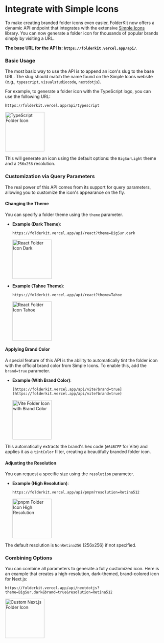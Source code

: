 
# Integrate with Simple Icons

To make creating branded folder icons even easier, FolderKit now offers a dynamic API endpoint that integrates with the extensive [Simple Icons](https://simpleicons.org/) library. You can now generate a folder icon for thousands of popular brands simply by visiting a URL.

**The base URL for the API is: `https://folderkit.vercel.app/api/`**.

### Basic Usage

The most basic way to use the API is to append an icon's slug to the base URL. The slug should match the name found on the Simple Icons website (e.g., `typescript`, `visualstudiocode`, `nextdotjs`).

For example, to generate a folder icon with the TypeScript logo, you can use the following URL:

```text
https://folderkit.vercel.app/api/typescript
```

<div className="flex justify-center">
  <img align="center" src="https://folderkit.vercel.app/api/typescript" alt="TypeScript Folder Icon" width="128" />
</div>

This will generate an icon using the default options: the `BigSurLight` theme and a `256x256` resolution.

### Customization via Query Parameters

The real power of this API comes from its support for query parameters, allowing you to customize the icon's appearance on the fly.

#### Changing the Theme

You can specify a folder theme using the `theme` parameter.

- **Example (Dark Theme)**:

  ```text
  https://folderkit.vercel.app/api/react?theme=BigSur.dark
  ```

  <div className="flex justify-center">
    <img src="https://folderkit.vercel.app/api/react?theme=BigSur.dark" alt="React Folder Icon Dark" width="128" />
  </div>

- **Example (Tahoe Theme)**:

  ```text
  https://folderkit.vercel.app/api/react?theme=Tahoe
  ```

  <div className="flex justify-center">
    <img src="https://folderkit.vercel.app/api/react?theme=Tahoe" alt="React Folder Icon Tahoe" width="128" />
  </div>

#### Applying Brand Color

A special feature of this API is the ability to automatically tint the folder icon with the official brand color from Simple Icons. To enable this, add the `brand=true` parameter.

- **Example (With Brand Color)**:

  ```text
  [https://folderkit.vercel.app/api/vite?brand=true](https://folderkit.vercel.app/api/vite?brand=true)
  ```

  <div className="flex justify-center">
    <img src="https://folderkit.vercel.app/api/vite?brand=true" alt="Vite Folder Icon with Brand Color" width="128" />
  </div>

This automatically extracts the brand's hex code (`#646CFF` for Vite) and applies it as a `tintColor` filter, creating a beautifully branded folder icon.

#### Adjusting the Resolution

You can request a specific size using the `resolution` parameter.

- **Example (High Resolution)**:

  ```text
  https://folderkit.vercel.app/api/pnpm?resolution=Retina512
  ```

  <div className="flex justify-center">
    <img
      src="https://folderkit.vercel.app/api/pnpm?resolution=Retina512"
      alt="pnpm Folder Icon High Resolution"
      width="128"
    />
  </div>

The default resolution is `NonRetina256` (256x256) if not specified.

### Combining Options

You can combine all parameters to generate a fully customized icon. Here is an example that creates a high-resolution, dark-themed, brand-colored icon for Next.js:

```text
https://folderkit.vercel.app/api/nextdotjs?theme=BigSur.dark&brand=true&resolution=Retina512
```

<div className="flex justify-center">
  <img
    src="https://folderkit.vercel.app/api/nextdotjs?theme=BigSur.dark&brand=true&resolution=Retina512"
    alt="Custom Next.js Folder Icon"
    width="128"
  />
</div>

